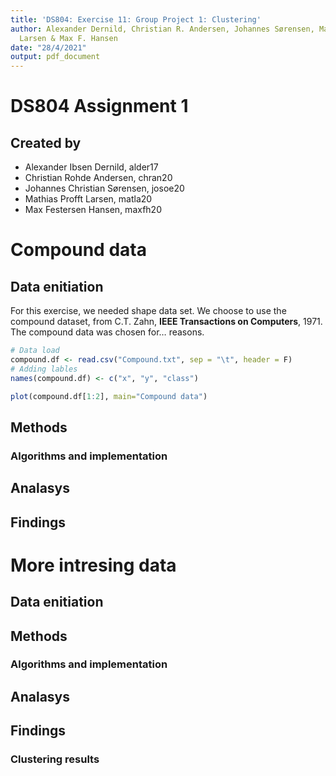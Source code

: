 ```yaml
---
title: 'DS804: Exercise 11: Group Project 1: Clustering'
author: Alexander Dernild, Christian R. Andersen, Johannes Sørensen, Mathias P.
  Larsen & Max F. Hansen
date: "28/4/2021"
output: pdf_document
---
```


<!-- image ![](path/to/sdulogo.png) -->

# **DS804 Assignment 1**  
## Created by  
* Alexander Ibsen Dernild, alder17  
* Christian Rohde Andersen, chran20  
* Johannes Christian Sørensen, josoe20  
* Mathias Profft Larsen, matla20  
* Max Festersen Hansen, maxfh20  

# Compound data  
## Data enitiation
For this exercise, we needed shape data set. We choose to use the compound
dataset, from C.T. Zahn, **IEEE Transactions on Computers**, 1971.
The compound data was chosen for... reasons.<!-- XX TODO: expand reason.  -->

```r
# Data load
compound.df <- read.csv("Compound.txt", sep = "\t", header = F)
# Adding lables
names(compound.df) <- c("x", "y", "class")
```

```r
plot(compound.df[1:2], main="Compound data")
```

## Methods  


### Algorithms and implementation  
<!-- XX TODO: explain witch algorithms and implementations that were used -->

  
## Analasys
<!-- XX TODO: perform analysis -->


## Findings
<!-- XX TODO: Explain what we found / sum up results -->


# More intresing data
<!-- XX TODO: find more intresting data for us and analyze it. -->


## Data enitiation


## Methods  
### Algorithms and implementation  
<!-- XX TODO: explain witch algorithms and implementations that were used -->

  
## Analasys
<!-- XX TODO: perform analysis -->


## Findings
<!-- XX TODO: Explain what we found / sum up results -->


### Clustering results
<!-- XX Answer: What can you learn about that [new] data by using clustering? -->


```r

```

```r

```
